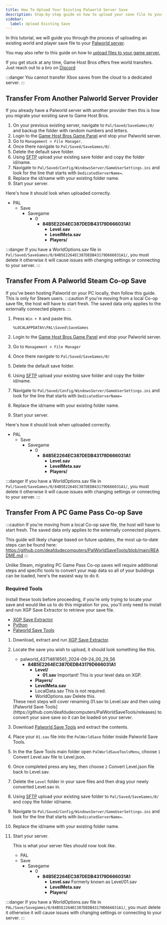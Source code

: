 ```yaml
---
title: How To Upload Your Existing Palworld Server Save
description: Step-by-step guide on how to upload your save file to your Palworld dedicated server.
sidebar:
  label: Upload Existing Save
---
```


In this tutorial, we will guide you through the process of uploading an existing world and player save file to your [Palworld server](https://www.gamehostbros.com/palworld-server-hosting/).

You may also refer to this guide on how to [upload files to your game server.](/getting-started/uploading-files/)

If you get stuck at any time, Game Host Bros offers free world transfers. Just reach out to a bro on [Discord](https://discord.gg/FN4XgbAwzr)

:::danger
You cannot transfer Xbox saves from the cloud to a dedicated server.
:::

## Transfer From Another Palworld Server Provider
If you already have a Palworld server with another provider then this is how you migrate your existing save to Game Host Bros.
<Steps>
1. On your previous existing server, navigate to `Pal/Saved/SaveGames/0/` and backup the folder with random numbers and letters.
2. Login to the [Game Host Bros Game Panel](https://panel.gamehostbros.com/) and stop your Palworld server.
3. Go to `Management > File Manager`.
4. Once there navigate to `Pal/Saved/SaveGames/0/`.
5. Delete the default save folder.
6. Using [SFTP](/getting-started/uploading-files/) upload your existing save folder and copy the folder id/name. 
7. Navigate to `Pal/Saved/Config/WindowsServer/GameUserSettings.ini` and look for the line that starts with `DedicatedServerName=`.
8. Replace the id/name with your existing folder name.
9. Start your server.
</Steps>

Here's how it should look when uploaded correctly.
<FileTree>

- PAL
  - Save
    - Savegame
      - 0
        - **84B5E2264EC387DEDB43179D666031A1**
          - **Level.sav**
          - **LevelMeta.sav**
          - **Players/**
</FileTree>

:::danger
If you have a WorldOptions.sav file in `Pal/Saved/SaveGames/0/84B5E2264EC387DEDB43179D666031A1/`, you must delete it otherwise it will cause issues with changing settings or connecting to your server.
:::

## Transfer From A Palworld Steam Co-op Save
If you've been hosting Palworld on your PC locally, then follow this guide. This is only for Steam users.
:::caution
If you're moving from a local Co-op save file, the host will have to start fresh. The saved data only applies to the externally connected players.
:::
<Steps>

1. Press `Win + R` and paste this.

   ```
   %LOCALAPPDATA%\PAL\Saved\SaveGames
   ```

2. Login to the [Game Host Bros Game Panel](https://panel.gamehostbros.com/) and stop your Palworld server.
3. Go to `Management > File Manager`
4. Once there navigate to `Pal/Saved/SaveGames/0/`
5. Delete the default save folder.
6. Using [SFTP](/getting-started/uploading-files/) upload your existing save folder and copy the folder id/name. 
7. Navigate to `Pal/Saved/Config/WindowsServer/GameUserSettings.ini` and look for the line that starts with `DedicatedServerName=`
8. Replace the id/name with your existing folder name.
9. Start your server.
</Steps>

Here's how it should look when uploaded correctly.

<FileTree>

- PAL
  - Save
    - Savegame
      - 0
        - **84B5E2264EC387DEDB43179D666031A1**
          - **Level.sav**
          - **LevelMeta.sav**
          - **Players/**
</FileTree>

:::danger
If you have a WorldOptions.sav file in `Pal/Saved/SaveGames/0/84B5E2264EC387DEDB43179D666031A1/`, you must delete it otherwise it will cause issues with changing settings or connecting to your server.
:::

## Transfer From A PC Game Pass Co-op Save

:::caution
If you're moving from a local Co-op save file, the host will have to start fresh. The saved data only applies to the externally connected players.

This guide will likely change based on future updates, the most up-to-date steps can be found here: https://github.com/deafdudecomputers/PalWorldSaveTools/blob/main/README.md
:::

Unlike Steam, migrating PC Game Pass Co-op saves will require additional steps and specific tools to convert your map data so all of your buildings can be loaded, here's the easiest way to do it.

### Required Tools


Install these tools before proceeding, if you're only trying to locate your save and would like us to do this migration for you, you'll only need to install and run XGP Save Extractor to retrieve your save file.

- [XGP Save Extractor](https://github.com/Z1ni/XGP-save-extractor/releases)
- [Python](https://www.python.org/downloads/)
- [Palworld Save Tools](https://github.com/deafdudecomputers/PalWorldSaveTools/releases)

<Steps>

1. Download, extract and run [XGP Save Extractor](https://github.com/Z1ni/XGP-save-extractor/releases).
2. Locate the save you wish to upload, it should look something like this.

    <FileTree>
    
    - palworld_43714616561_2024-09-24_00_29_56
      - **84B5E2264EC387DEDB43179D666031A1**
        - **Level/**
          - **01.sav** Important! This is your level data on XGP.
        - **Players/**
        - **LevelMeta.sav**
        - LocalData.sav This is not required.
        - WorldOptions.sav Delete this.
    </FileTree>
    These next steps will cover renaming 01.sav to Level.sav and then using [Palworld Save Tools](https://github.com/deafdudecomputers/PalWorldSaveTools/releases) to convert your save save so it can be loaded on your server.    

3. Download [Palworld Save Tools](https://github.com/deafdudecomputers/PalWorldSaveTools/releases) and extract the contents.
4. Place your `01.sav` file into the `PalWorldSave` folder inside Palworld Save Tools.
5. In the the Save Tools main folder open `PalWorldSaveToolsMenu`, choose `1` Convert Level.sav file to Level.json.
6. Once completed press any key, then choose `2` Convert Level.json file back to Level.sav.
7. Delete the `Level` folder in your save files and then drag your newly converted Level.sav in.
8. Using [SFTP](/getting-started/uploading-files/) upload your existing save folder to `Pal/Saved/SaveGames/0/` and copy the folder id/name.
9. Navigate to `Pal/Saved/Config/WindowsServer/GameUserSettings.ini` and look for the line that starts with `DedicatedServerName=`.
10. Replace the id/name with your existing folder name.
11. Start your server.
    
    This is what your server files should now look like.
    <FileTree>

     - PAL
      - Save
        - Savegame
          - 0
            - **84B5E2264EC387DEDB43179D666031A1**
              - **Level.sav** Formerly known as Level/01.sav
              - **LevelMeta.sav**
              - **Players/**
    </FileTree>

</Steps>

:::danger
If you have a WorldOptions.sav file in `PAL/Save/Savegames/0/84B5E2264EC387DEDB43179D666031A1/`, you must delete it otherwise it will cause issues with changing settings or connecting to your server.
:::
